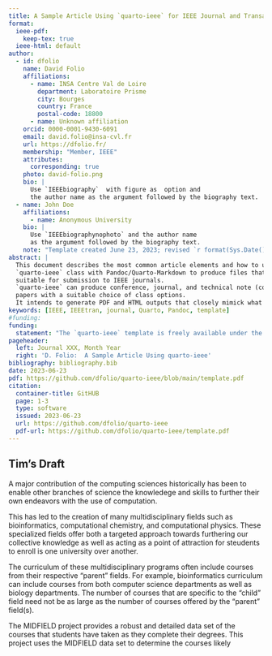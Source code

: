 ```yaml
---
title: A Sample Article Using `quarto-ieee` for IEEE Journal and Transactions
format:
  ieee-pdf:
    keep-tex: true  
  ieee-html: default
author:
  - id: dfolio
    name: David Folio
    affiliations:
      - name: INSA Centre Val de Loire
        department: Laboratoire Prisme
        city: Bourges
        country: France
        postal-code: 18800
      - name: Unknown affiliation
    orcid: 0000-0001-9430-6091
    email: david.folio@insa-cvl.fr
    url: https://dfolio.fr/
    membership: "Member, IEEE"
    attributes:
      corresponding: true
    photo: david-folio.png
    bio: |
      Use `IEEEbiography`  with figure as  option and
      the author name as the argument followed by the biography text.
  - name: John Doe
    affiliations: 
      - name: Anonymous University
    bio: |
      Use `IEEEbiographynophoto` and the author name
      as the argument followed by the biography text.
    note: "Template created June 23, 2023; revised `r format(Sys.Date(),format='%B %d, %Y')`."
abstract: |
  This document describes the most common article elements and how to use the 
  `quarto-ieee` class with Pandoc/Quarto-Markdown to produce files that are
  suitable for submission to IEEE journals.  
  `quarto-ieee` can produce conference, journal, and technical note (correspondence) 
  papers with a suitable choice of class options. 
  It intends to generate PDF and HTML outputs that closely mimick what IEEE would generate.
keywords: [IEEE, IEEEtran, journal, Quarto, Pandoc, template]
#funding: 
funding: 
  statement: "The `quarto-ieee` template is freely available under the MIT license on github: <https://github.com/dfolio/quarto-ieee>."
pageheader:
  left: Journal XXX, Month Year
  right: 'D. Folio:  A Sample Article Using quarto-ieee'
bibliography: bibliography.bib
date: 2023-06-23
pdf: https://github.com/dfolio/quarto-ieee/blob/main/template.pdf
citation: 
  container-title: GitHUB
  page: 1-3
  type: software
  issued: 2023-06-23
  url: https://github.com/dfolio/quarto-ieee
  pdf-url: https://github.com/dfolio/quarto-ieee/template.pdf
---
```


## Tim's Draft

A major contribution of the computing sciences historically has been to enable other branches of science the knowledege and skills to further their own endeavors with the use of computation.

This has led to the creation of many multidisciplinary fields such as bioinformatics, computational chemistry, and computational physics. These specialized fields offer both a targeted approach towards furthering our collective knowledge as well as acting as a point of attraction for steudents to enroll is one university over another. 

The curriculum of these multidisciplinary programs often include courses from their respective "parent" fields. For example, bioinformatics curriculum can include courses from both computer science departments as well as biology departments. The number of courses that are specific to the "child" field need not be as large as the number of courses offered by the "parent" field(s). 

The MIDFIELD project provides a robust and detailed data set of the courses that students have taken as they complete their degrees. This project uses the MIDFIELD data set to determine the courses likely 
